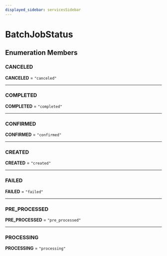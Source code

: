 ```yaml
---
displayed_sidebar: servicesSidebar
---
```



# BatchJobStatus

## Enumeration Members

### CANCELED

 **CANCELED** = `"canceled"`

___

### COMPLETED

 **COMPLETED** = `"completed"`

___

### CONFIRMED

 **CONFIRMED** = `"confirmed"`

___

### CREATED

 **CREATED** = `"created"`

___

### FAILED

 **FAILED** = `"failed"`

___

### PRE\_PROCESSED

 **PRE\_PROCESSED** = `"pre_processed"`

___

### PROCESSING

 **PROCESSING** = `"processing"`
